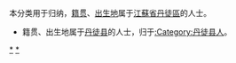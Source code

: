 {{Catnav|頁面分類|各種主題的頁面分類|依中国各省来作的分类|各地中国人|江蘇人|鎮江人}}
{{Catnav|頁面分類|人物|各國人物|中国人|各地中国人|江蘇人|鎮江人}}

本分类用于归纳，[[籍贯|籍贯]]、[[出生地|出生地]]属于[[江蘇省|江蘇省]][[丹徒區|丹徒區]]的人士。
*籍贯、出生地属于[[丹徒县|丹徒县]]的人士，归于[[:Category:丹徒县人|:Category:丹徒县人]]。

[[Category:鎮江人|*]]
[[Category:丹徒区|*]]